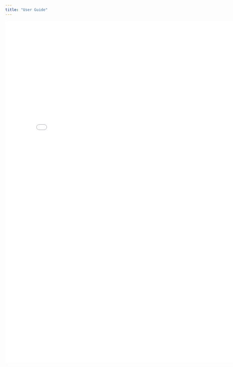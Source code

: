 ```yaml
---
title: "User Guide"
---
```


![](../User_Guide.pdf){fig-align="center" width="800" height="1100" border=1}
